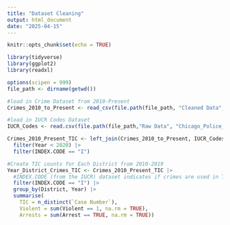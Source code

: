 ```yaml
---
title: "Dataset Cleaning"
output: html_document
date: "2025-04-15"
---
```


```r
knitr::opts_chunk$set(echo = TRUE)
```

```r
library(tidyverse)
library(ggplot2)
library(readxl)

options(scipen = 999)
file_path <- dirname(getwd())
```

```r
#load in Crime Dataset from 2010-Present
Crimes_2010_to_Present <- read_csv(file.path(file_path, "Cleaned Data",  "Crimes_-_2010_to_Present_20241114.csv"))

#load in IUCR Codes Dataset
IUCR_Codes <- read.csv(file.path(file_path,"Raw Data", "Chicago_Police_Department_-_Illinois_Uniform_Crime_Reporting__IUCR__Codes_20250306.csv"))

Crimes_2010_Present_TIC <- left_join(Crimes_2010_to_Present, IUCR_Codes, by = "IUCR") |>
  filter(Year < 2020) |>
  filter(INDEX.CODE == "I")
```

```r
#Create TIC counts for Each District from 2010-2019
Year_District_Crimes_TIC <- Crimes_2010_Present_TIC |>
  #INDEX.CODE (from the IUCR) dataset indicates if crimes are used in TIC Count
  filter(INDEX.CODE == "I") |>
  group_by(District, Year) |>
  summarise(
    TIC = n_distinct(`Case Number`),
    Violent = sum(Violent == 1, na.rm = TRUE),
    Arrests = sum(Arrest == TRUE, na.rm = TRUE))
```


